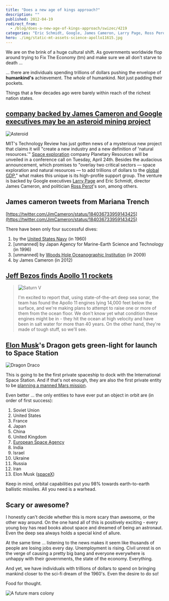 ```yaml
---
title: "Does a new age of kings approach?"
description: ""
published: 2012-04-19
redirect_from:
  - /blog/does-a-new-age-of-kings-approach/swizec/4219
categories: "Eric Schmidt, Google, James Cameron, Larry Page, Ross Perot, Space exploration, Uncategorized, Woods Hole Oceanographic Institution"
hero: ./img/static-mt-assets-science-apollo11615.jpg
---
```


We are on the brink of a huge cultural shift. As governments worldwide flop around trying to Fix The Economy (tm) and make sure we all don't starve to death ...

... there are individuals spending trillions of dollars pushing the envelope of **humankind's** achievement. The _whole_ of humankind. Not just padding their pockets.

Things that a few decades ago were barely within reach of the richest nation states.

## [company backed by James Cameron and Google executives may be an asteroid mining project](http://www.theverge.com/2012/4/18/2957585/planetary-resources-space-exploration-company-james-cameron-google)

![Asteroid](https://static.bbc.co.uk/solarsystem/img/ic/640/other_solar_system_bodies/asteroid/asteroid_large.jpg)

MIT's Technology Review has just gotten news of a mysterious new project that claims it will "create a new industry and a new definition of 'natural resources.'" [Space exploration](http://en.wikipedia.org/wiki/Space_exploration) company Planetary Resources will be unveiled in a conference call on Tuesday, April 24th. Besides the audacious announcement, which promises to "overlay two critical sectors — space exploration and natural resources — to add trillions of dollars to the [global GDP](http://en.wikipedia.org/wiki/Gross_world_product)," what makes this unique is its high-profile support group. The venture is backed by Google executives [Larry Page](http://www.forbes.com/profile/larry-page) and Eric Schmidt, director James Cameron, and politician [Ross Perot](http://perotcharts.com)'s son, among others.

## James cameron tweets from Mariana Trench

[https://twitter.com/JimCameron/status/184036733959143425](https://twitter.com/JimCameron/status/184036733959143425)

There have been only four successful dives:

1.  by the [United States Navy](http://en.wikipedia.org/wiki/United_States_Navy) (in 1960)
2.  \[unmanned] by Japan Agency for Marine-Earth Science and Technology (in 1996)
3.  \[unmanned] by [Woods Hole Oceanographic Institution](<http://maps.google.com/maps?ll=41.5245166667,-70.6709722222&spn=0.01,0.01&q=41.5245166667,-70.6709722222 (Woods%20Hole%20Oceanographic%20Institution)&t=h>) (in 2009)
4.  by James Cameron (in 2012)

## [Jeff Bezos finds Apollo 11 rockets](http://www.theatlantic.com/technology/archive/2012/03/amazons-jeff-bezos-discovers-historic-apollo-11-rocket-engines-at-the-bottom-of-the-sea/255190/)

> ![Saturn V](./img/static-mt-assets-science-apollo11615.jpg)
>
> I'm excited to report that, using state-of-the-art deep sea sonar, the team has found the Apollo 11 engines lying 14,000 feet below the surface, and we're making plans to attempt to raise one or more of them from the ocean floor. We don't know yet what condition these engines might be in - they hit the ocean at high velocity and have been in salt water for more than 40 years. On the other hand, they're made of tough stuff, so we'll see.

## [Elon Musk](http://en.wikipedia.org/wiki/Elon_Musk)'s Dragon gets green-light for launch to Space Station

![Dragon Draco](./img/2011-04-21-spacex_dragon_draco.jpg)

This is going to be the first private spaceship to dock with the International Space Station. And if that's not enough, they are also the first private entity to be [planning a manned Mars mission](http://news.discovery.com/space/spacex-elon-musk-mars-astronauts-20-years-110423.html).

Even better ... the only entities to have ever put an object in orbit are (in order of first success):

1.  Soviet Union
2.  United States
3.  France
4.  Japan
5.  China
6.  United Kingdom
7.  [European Space Agency](<http://maps.google.com/maps?ll=48.8482,2.3042&spn=1.0,1.0&q=48.8482,2.3042 (European%20Space%20Agency)&t=h>)
8.  India
9.  Israel
10. Ukraine
11. Russia
12. Iran
13. Elon Musk ([spaceX](http://www.spacex.com/))

Keep in mind, orbital capabilities put you 98% towards earth-to-earth ballistic missiles. All you need is a warhead.

## Scary or awesome?

I honestly can't decide whether this is more scary than awesome, or the other way around. On the one hand all of this is positively exciting - every young boy has read books about space and dreamed of being an astronaut. Even the deep sea always holds a special kind of allure.

At the same time ... listening to the news makes it seem like thusands of people are losing jobs every day. Unemployment is rising. Civil unrest is on the verge of causing a pretty big bang and everyone everywhere is unhappy with their governments, the state of the economy. Everything.

And yet, we have individuals with trillions of dollars to spend on bringing mankind closer to the sci-fi dream of the 1960's. Even the desire to do so!

Food for thought.

![A future mars colony](./img/-acoaJHV4OOE-Te4rN5eq3wI-AAAAAAAAAn4-P68uKDHJW7I-s1600-HM_Landscape_01.jpg)